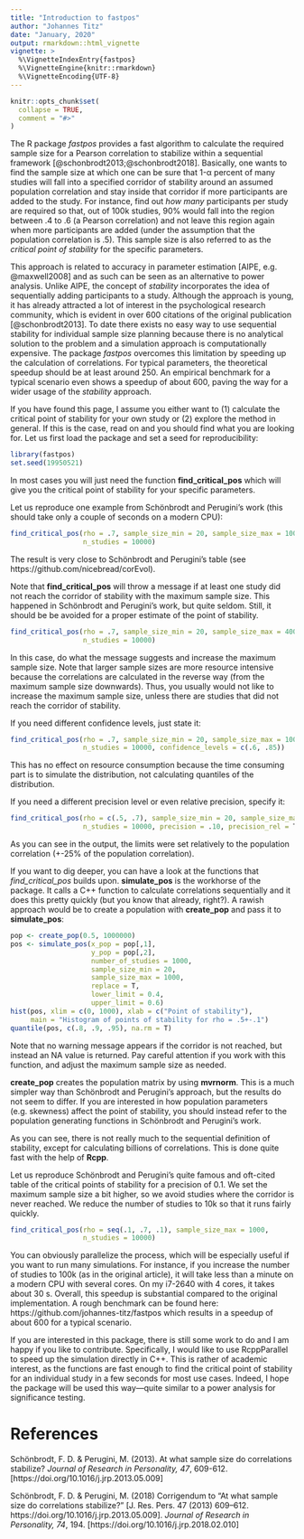 ```yaml
---
title: "Introduction to fastpos"
author: "Johannes Titz"
date: "January, 2020"
output: rmarkdown::html_vignette
vignette: >
  %\VignetteIndexEntry{fastpos}
  %\VignetteEngine{knitr::rmarkdown}
  %\VignetteEncoding{UTF-8}
---
```


```r
knitr::opts_chunk$set(
  collapse = TRUE,
  comment = "#>"
)
```

The R package *fastpos* provides a fast algorithm to calculate the required sample size for a Pearson correlation to stabilize within a sequential framework [@schonbrodt2013;@schonbrodt2018]. Basically, one wants to find the sample size at which one can be sure that 1-α percent of many studies will fall into a specified corridor of stability around an assumed population correlation and stay inside that corridor if more participants are added to the study. For instance, find out *how many* participants per study are required so that, out of 100k studies, 90% would fall into the region between .4 to .6 (a Pearson correlation) and not leave this region again when more participants are added (under the assumption that the population correlation is .5). This sample size is also referred to as the *critical point of stability* for the specific parameters.

This approach is related to accuracy in parameter estimation [AIPE, e.g. @maxwell2008] and as such can be seen as an alternative to power analysis. Unlike AIPE, the concept of *stability* incorporates the idea of sequentially adding participants to a study. Although the approach is young, it has already attracted a lot of interest in the psychological research community, which is evident in over 600 citations of the original publication [@schonbrodt2013]. To date there exists no easy way to use sequential stability for individual sample size planning because there is no analytical solution to the problem and a simulation approach is computationally expensive. The package *fastpos* overcomes this limitation by speeding up the calculation of correlations. For typical parameters, the theoretical speedup should be at least around 250. An empirical benchmark for a typical scenario even shows a speedup of about 600, paving the way for a wider usage of the *stability* approach.

If you have found this page, I assume you either want to (1) calculate the critical point of stability for your own study or (2) explore the method in general. If this is the case, read on and you should find what you are looking for. Let us first load the package and set a seed for reproducibility:

```r
library(fastpos)
set.seed(19950521)
```

In most cases you will just need the function **find_critical_pos** which will  give you the critical point of stability for your specific parameters.

Let us reproduce one example from Schönbrodt and Perugini's work (this should take only a couple of seconds on a modern CPU):

```r
find_critical_pos(rho = .7, sample_size_min = 20, sample_size_max = 1000,
                  n_studies = 10000)
```

The result is very close to Schönbrodt and Perugini's table (see https://github.com/nicebread/corEvol).

Note that **find_critical_pos** will throw a message if at least one study did not reach the corridor of stability with the maximum sample size. This happened in Schönbrodt and Perugini's work, but quite seldom. Still, it should be be avoided for a proper estimate of the point of stability.

```r
find_critical_pos(rho = .7, sample_size_min = 20, sample_size_max = 400,
                  n_studies = 10000)
```

In this case, do what the message suggests and increase the maximum sample size. Note that larger sample sizes are more resource intensive because the correlations are calculated in the reverse way (from the maximum sample size downwards). Thus, you usually would not like to increase the maximum sample size, unless there are studies that did not reach the corridor of stability.

If you need different confidence levels, just state it:

```r
find_critical_pos(rho = .7, sample_size_min = 20, sample_size_max = 1000,
                  n_studies = 10000, confidence_levels = c(.6, .85))
```

This has no effect on resource consumption because the time consuming part is to simulate the distribution, not calculating quantiles of the distribution.

If you need a different precision level or even relative precision, specify it:

```r
find_critical_pos(rho = c(.5, .7), sample_size_min = 20, sample_size_max = 2500,
                  n_studies = 10000, precision = .10, precision_rel = T)
```

As you can see in the output, the limits were set relatively to the population correlation (+-25\% of the population correlation).

If you want to dig deeper, you can have a look at the functions that *find_critical_pos* builds upon. **simulate_pos** is the workhorse of the package. It calls a C++ function to calculate correlations sequentially and it does this pretty quickly (but you know that already, right?). A rawish approach would be to create a population with **create_pop** and pass it to **simulate_pos**:

```r
pop <- create_pop(0.5, 1000000)
pos <- simulate_pos(x_pop = pop[,1],
                    y_pop = pop[,2],
                    number_of_studies = 1000,
                    sample_size_min = 20,
                    sample_size_max = 1000,
                    replace = T,
                    lower_limit = 0.4,
                    upper_limit = 0.6)
hist(pos, xlim = c(0, 1000), xlab = c("Point of stability"),
     main = "Histogram of points of stability for rho = .5+-.1")
quantile(pos, c(.8, .9, .95), na.rm = T)
```

Note that no warning message appears if the corridor is not reached, but instead an NA value is returned. Pay careful attention if you work with this function, and adjust the maximum sample size as needed.

**create_pop** creates the population matrix by using **mvrnorm**. This is a much simpler way than Schönbrodt and Perugini's approach, but the results do not seem to differ. If you are interested in how population parameters (e.g. skewness) affect the point of stability, you should instead refer to the population generating functions in Schönbrodt and Perugini's work.

As you can see, there is not really much to the sequential definition of stability, except for calculating billions of correlations. This is done quite fast with the help of **Rcpp**.

Let us reproduce Schönbrodt and Perugini's quite famous and oft-cited table of the critical points of stability for a precision of 0.1. We set the maximum sample size a bit higher, so we avoid studies where the corridor is never reached. We reduce the number of studies to 10k so that it runs fairly quickly.

```r
find_critical_pos(rho = seq(.1, .7, .1), sample_size_max = 1000,
                  n_studies = 10000)
```

You can obviously parallelize the process, which will be especially useful if you want to run many simulations. For instance, if you increase the number of studies to 100k (as in the original article), it will take less than a minute on a modern CPU with several cores. On my i7-2640 with 4 cores, it takes about 30 s. Overall, this speedup is substantial compared to the original implementation. A rough benchmark can be found here: https://github.com/johannes-titz/fastpos which results in a speedup of about 600 for a typical scenario.

If you are interested in this package, there is still some work to do and I am happy if you like to contribute. Specifically, I would like to use RcppParallel to speed up the simulation directly in C++. This is rather of academic interest, as the functions are fast enough to find the critical point of stability for an individual study in a few seconds for most use cases. Indeed, I hope the package will be used this way---quite similar to a power analysis for significance testing.

# References
Schönbrodt, F. D. & Perugini, M. (2013). At what sample size do correlations stabilize? *Journal of Research in Personality, 47*, 609-612. [https://doi.org/10.1016/j.jrp.2013.05.009]
 
Schönbrodt, F. D. & Perugini, M. (2018) Corrigendum to “At what sample size do correlations stabilize?” [J. Res. Pers. 47 (2013) 609–612. https://doi.org/10.1016/j.jrp.2013.05.009]. *Journal of Research in Personality, 74*, 194. [https://doi.org/10.1016/j.jrp.2018.02.010]